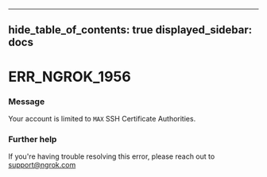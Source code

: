 

---
hide_table_of_contents: true
displayed_sidebar: docs
---


# ERR_NGROK_1956

### Message
Your account is limited to `MAX` SSH Certificate Authorities.

<ErrorDetails />



### Further help
If you're having trouble resolving this error, please reach out to [support@ngrok.com](mailto:support@ngrok.com?subject=Help%20with%20ERR_NGROK_1956)

